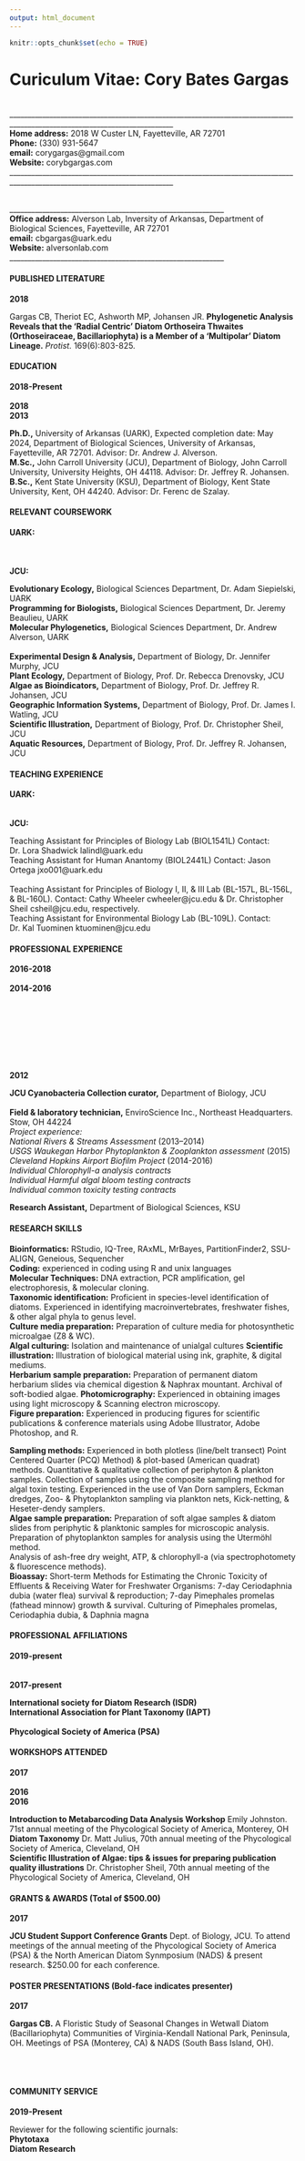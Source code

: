 ```yaml
---
output: html_document
---
```


```r
knitr::opts_chunk$set(echo = TRUE)
```
  
# Curiculum Vitae: Cory Bates Gargas  
<div class = "row">
<div class = "col-md-6">
<br>
___________________________________________________________________________________________________________________________  
**Home address:** 2018 W Custer LN, Fayetteville, AR 72701   
**Phone:** (330) 931-5647  
**email:** corygargas@gmail.com  
**Website:** corybgargas.com 
___________________________________________________________________________________________________________________________
</div>

<div class = "col-md-6">
<br>
___________________________________________________________  
**Office address:** Alverson Lab, Inversity of Arkansas, Department of Biological Sciences, Fayetteville, AR 72701  
**email:** cbgargas@uark.edu  
**Website:** alversonlab.com
___________________________________________________________
</div>  
 
#### PUBLISHED LITERATURE

<div class = "row">
<div class = "col-md-2">
 **2018**
</div> 

<div class = "col-md-10">
Gargas CB, Theriot EC, Ashworth MP, Johansen JR. **Phylogenetic Analysis Reveals that the ‘Radial Centric’ Diatom Orthoseira Thwaites (Orthoseiraceae, Bacillariophyta) is a Member of a ‘Multipolar’ Diatom Lineage.** *Protist.* 169(6):803-825. 
</div>

#### EDUCATION  
  
<div class = "row">
<div class = "col-md-2">
**2018-Present**  
<br>
**2018** 
<br>
**2013**
</div>
  
<div class = "col-md-10">
**Ph.D.,** University of Arkansas (UARK), Expected completion date: May 2024, Department of Biological Sciences, University of Arkansas, Fayetteville, AR 72701. Advisor: Dr. Andrew J. Alverson.  
**M.Sc.,** John Carroll University (JCU), Department of Biology, John Carroll University, University Heights, OH 44118. Advisor: Dr. Jeffrey R. Johansen.  
**B.Sc.,** Kent State University (KSU), Department of Biology, Kent State University, Kent, OH 44240. Advisor: Dr. Ferenc de Szalay.  
</div>

#### RELEVANT COURSEWORK

<div class = "row">
<div class = "col-md-2">
**UARK:**
<br>
<br>
<br>
<br>
**JCU:**  
</div>
<div class = "col-md-10">
**Evolutionary Ecology,** Biological Sciences Department, Dr. Adam Siepielski, UARK  
**Programming for Biologists,** Biological Sciences Department, Dr. Jeremy Beaulieu, UARK  
**Molecular Phylogenetics,** Biological Sciences Department, Dr. Andrew Alverson, UARK  
<br>
**Experimental Design & Analysis,** Department of Biology, Dr. Jennifer Murphy, JCU  
**Plant Ecology,** Department of Biology, Prof. Dr. Rebecca Drenovsky, JCU  
**Algae as Bioindicators,** Department of Biology, Prof. Dr. Jeffrey R. Johansen, JCU  
**Geographic Information Systems,** Department of Biology, Prof. Dr. James I. Watling, JCU  
**Scientific Illustration,** Department of Biology, Prof. Dr. Christopher Sheil, JCU  
**Aquatic Resources,** Department of Biology, Prof. Dr. Jeffrey R. Johansen, JCU  
</div>

#### TEACHING EXPERIENCE    
<div class = "row">
<div class = "col-md-2">
**UARK:**  
<br>
<br>
**JCU:** 	
</div>
<div class = "col-md-10">
Teaching Assistant for Principles of Biology Lab (BIOL1541L) Contact: Dr. Lora Shadwick lalindl@uark.edu  
Teaching Assistant for Human Anantomy (BIOL2441L) Contact: Jason Ortega jxo001@uark.edu  
<br>
Teaching Assistant for Principles of Biology I, II, & III Lab (BL-157L, BL-156L, & BL-160L). Contact: Cathy Wheeler cwheeler@jcu.edu & Dr. Christopher Sheil csheil@jcu.edu, respectively.  
Teaching Assistant for Environmental Biology Lab (BL-109L). Contact: Dr. Kal Tuominen ktuominen@jcu.edu  
</div>

#### PROFESSIONAL EXPERIENCE  
<div class = "row">
<div class = "col-md-2">
**2016-2018**
<br>
<br>
**2014-2016**
<br>
<br>
<br>
<br>
<br>
<br>
<br>
<br>
<br>
**2012**
</div>

<div class = "col-md-10">
**JCU Cyanobacteria Collection curator,** Department of Biology, JCU  
<br>
**Field & laboratory technician,** EnviroScience Inc., Northeast Headquarters. Stow, OH 44224  
*Project experience:*  
*National Rivers & Streams Assessment* (2013–2014)  
*USGS Waukegan Harbor Phytoplankton & Zooplankton assessment* (2015)  
*Cleveland Hopkins Airport Biofilm Project* (2014-2016)  
*Individual Chlorophyll-a analysis contracts*  
*Individual Harmful algal bloom testing contracts*  
*Individual common toxicity testing contracts*  

**Research Assistant,** Department of Biological Sciences, KSU  
</div>  


#### RESEARCH SKILLS  
<div class = "row">
<div class = "col-md-6">
**Bioinformatics:** RStudio, IQ-Tree, RAxML, MrBayes, PartitionFinder2, SSU-ALIGN, Geneious, Sequencher  
**Coding:** experienced in coding using R and unix languages  
**Molecular Techniques:** DNA extraction, PCR amplification, gel electrophoresis, & molecular cloning.  
**Taxonomic identification:** Proficient in species-level identification of diatoms. Experienced in identifying macroinvertebrates, freshwater fishes, & other algal phyla to genus level.  
**Culture media preparation:** Preparation of culture media for photosynthetic microalgae (Z8 & WC).  
**Algal culturing:** Isolation and maintenance of unialgal cultures
**Scientific illustration:** Illustration of biological material using ink, graphite, & digital mediums.  
**Herbarium sample preparation:** Preparation of permanent diatom herbarium slides via chemical digestion & Naphrax mountant. Archival of soft-bodied algae. 
**Photomicrography:** Experienced in obtaining images using light microscopy & Scanning electron microscopy.  
**Figure preparation:** Experienced in producing figures for scientific publications & conference materials using Adobe Illustrator, Adobe Photoshop, and R.  
</div>  

<div class = "col-md-6">
**Sampling methods:** Experienced in both plotless (line/belt transect) Point Centered Quarter (PCQ) Method) & plot-based (American quadrat) methods. Quantitative & qualitative collection of periphyton & plankton samples. Collection of samples using the composite sampling method for algal toxin testing. Experienced in the use of Van Dorn samplers, Eckman dredges, Zoo- & Phytoplankton sampling via plankton nets, Kick-netting, & Heseter-dendy samplers.  
**Algae sample preparation:** Preparation of soft algae samples & diatom slides from periphytic & planktonic samples for microscopic analysis. Preparation of phytoplankton samples for analysis using the Utermöhl method.  
Analysis of ash-free dry weight, ATP, & chlorophyll-a (via spectrophotomety & fluorescence methods).  
**Bioassay:** Short-term Methods for Estimating the Chronic Toxicity of Effluents & Receiving Water for  Freshwater Organisms: 7-day Ceriodaphnia dubia (water flea) survival & reproduction; 7-day Pimephales promelas (fathead minnow) growth & survival. Culturing of Pimephales promelas, Ceriodaphia dubia, & Daphnia magna  
</div>

#### PROFESSIONAL AFFILIATIONS
<div class = "row">
<div class = "col-md-2">
**2019-present**  
<br>  
**2017-present**   
</div>

<div class = "col-md-10">
**International society for Diatom Research (ISDR)**  
**International Association for Plant Taxonomy (IAPT)**  
<br>
**Phycological Society of America (PSA)**  
</div>

#### WORKSHOPS ATTENDED 
<div class = "row">
<div class = "col-md-1">
**2017**  
<br>
**2016**  
**2016**  
</div>

<div class = "col-md-11">
**Introduction to Metabarcoding Data Analysis Workshop** Emily Johnston. 71st annual meeting of the Phycological Society of America, Monterey, OH  
**Diatom Taxonomy** Dr. Matt Julius, 70th annual meeting of the Phycological Society of America, Cleveland, OH  
**Scientific Illustration of Algae: tips & issues for preparing publication quality illustrations** Dr. Christopher Sheil, 70th annual meeting of the Phycological Society of America, Cleveland, OH  
</div>

#### GRANTS & AWARDS (Total of $500.00)  
<div class = "row">
<div class = "col-md-1">
**2017**  
</div>

<div class = "col-md-11">
**JCU Student Support Conference Grants** Dept. of Biology, JCU. To attend meetings of the annual meeting of the Phycological Society of America (PSA) & the North American Diatom Synmposium (NADS) & present research. $250.00 for each conference.  
</div>

#### POSTER PRESENTATIONS (Bold-face indicates presenter)  
<div class = "row">
<div class = "col-md-1">
**2017**  
</div>

<div class = "col-md-11">
**Gargas CB.** A Floristic Study of Seasonal Changes in Wetwall Diatom (Bacillariophyta) Communities of Virginia-Kendall National Park, Peninsula, OH. Meetings of PSA (Monterey, CA) & NADS (South Bass Island, OH).  
</div>
<br>
<br>

#### COMMUNITY SERVICE 
<div class = "row">
<div class = "col-md-1">
**2019-Present**  
</div>

<div class = "col-md-11">
Reviewer for the following scientific journals:   
    __Phytotaxa__  
    __Diatom Research__  
</div>
